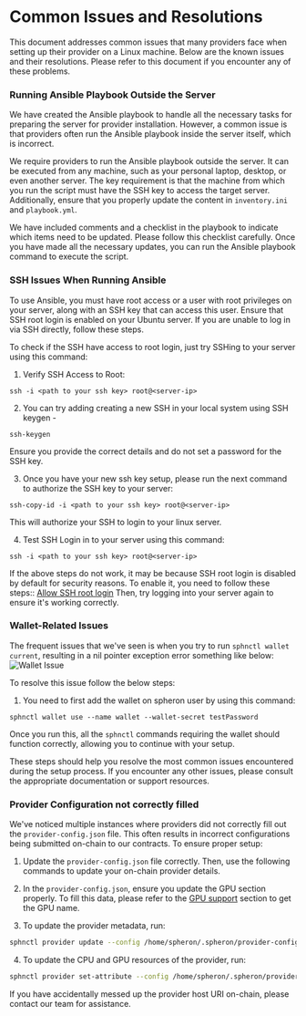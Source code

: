 
# Common Issues and Resolutions

This document addresses common issues that many providers face when setting up their provider on a Linux machine. Below are the known issues and their resolutions. Please refer to this document if you encounter any of these problems.

### Running Ansible Playbook Outside the Server

We have created the Ansible playbook to handle all the necessary tasks for preparing the server for provider installation. However, a common issue is that providers often run the Ansible playbook inside the server itself, which is incorrect.

We require providers to run the Ansible playbook outside the server. It can be executed from any machine, such as your personal laptop, desktop, or even another server. The key requirement is that the machine from which you run the script must have the SSH key to access the target server. Additionally, ensure that you properly update the content in `inventory.ini` and `playbook.yml`.

We have included comments and a checklist in the playbook to indicate which items need to be updated. Please follow this checklist carefully. Once you have made all the necessary updates, you can run the Ansible playbook command to execute the script.

### SSH Issues When Running Ansible

To use Ansible, you must have root access or a user with root privileges on your server, along with an SSH key that can access this user. Ensure that SSH root login is enabled on your Ubuntu server. If you are unable to log in via SSH directly, follow these steps.

To check if the SSH have access to root login, just try SSHing to your server using this command:

1. Verify SSH Access to Root:
```
ssh -i <path to your ssh key> root@<server-ip>
```

2. You can try adding creating a new SSH in your local system using SSH keygen - 
```
ssh-keygen
```

<Callout type="info">
Ensure you provide the correct details and do not set a password for the SSH key.
</Callout>

3. Once you have your new ssh key setup, please run the next command to authorize the SSH key to your server:

```
ssh-copy-id -i <path to your ssh key> root@<server-ip>
```
This will authorize your SSH to login to your linux server. 

4. Test SSH Login in to your server using this command:

```
ssh -i <path to your ssh key> root@<server-ip>
```

If the above steps do not work, it may be because SSH root login is disabled by default for security reasons. To enable it, you need to follow these steps:: [Allow SSH root login](https://linuxconfig.org/allow-ssh-root-login-on-ubuntu-20-04-focal-fossa-linux) Then, try logging into your server again to ensure it's working correctly.

### Wallet-Related Issues

The frequent issues that we've seen is when you try to run `sphnctl wallet current`, resulting in a nil pointer exception error something like below:
![Wallet Issue](/wallet-issue-1.webp)

To resolve this issue follow the below steps:

1. You need to first add the wallet on spheron user by using this command: 
```
sphnctl wallet use --name wallet --wallet-secret testPassword
```

Once you run this, all the `sphnctl` commands requiring the wallet should function correctly, allowing you to continue with your setup.

These steps should help you resolve the most common issues encountered during the setup process. If you encounter any other issues, please consult the appropriate documentation or support resources.

### Provider Configuration not correctly filled

We've noticed multiple instances where providers did not correctly fill out the `provider-config.json` file. This often results in incorrect configurations being submitted on-chain to our contracts. To ensure proper setup: 

1. Update the `provider-config.json` file correctly. Then, use the following commands to update your on-chain provider details.

2. In the `provider-config.json`, ensure you update the GPU section properly. To fill this data, please refer to the [GPU support](/rent-gpu/supports#gpu-resource-tiering) section to get the GPU name.

3. To update the provider metadata, run:
```sh
sphnctl provider update --config /home/spheron/.spheron/provider-config.json
```

4. To update the CPU and GPU resources of the provider, run:
```sh
sphnctl provider set-attribute --config /home/spheron/.spheron/provider-config.json
```

If you have accidentally messed up the provider host URI on-chain, please contact our team for assistance.

